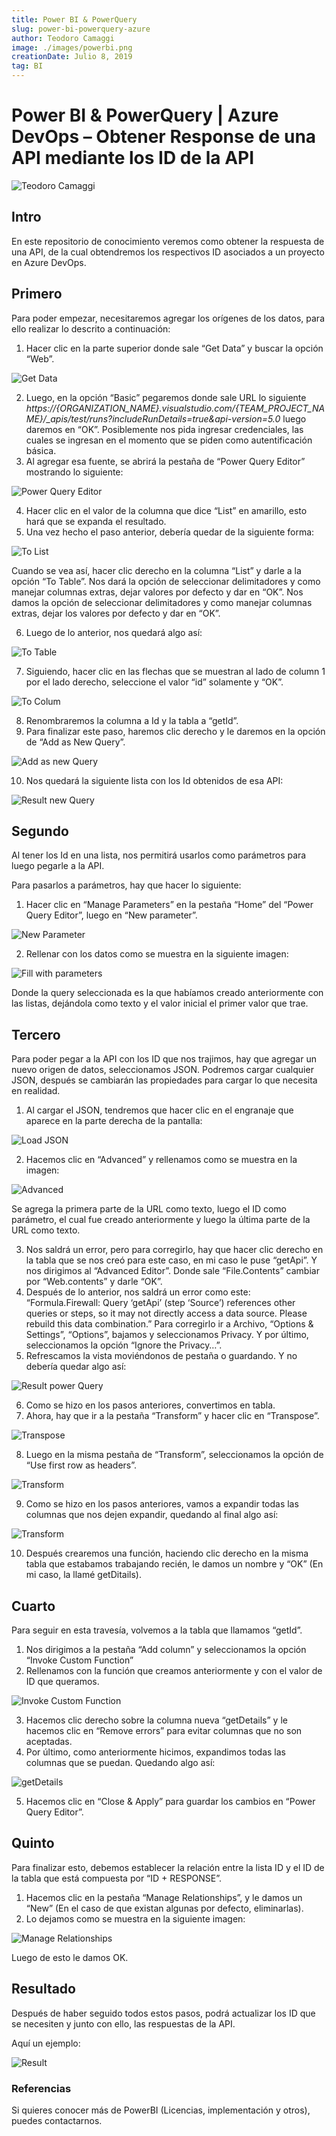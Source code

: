 ```yaml
---
title: Power BI & PowerQuery
slug: power-bi-powerquery-azure
author: Teodoro Camaggi
image: ./images/powerbi.png
creationDate: Julio 8, 2019
tag: BI
---
```


# Power BI & PowerQuery | Azure DevOps – Obtener Response de una API mediante los ID de la API

![Teodoro Camaggi](./images/teodoro.jpg)

## Intro

En este repositorio de conocimiento veremos como obtener la respuesta de una API, de la cual obtendremos los respectivos ID asociados a un proyecto en Azure DevOps.

## Primero

Para poder empezar, necesitaremos agregar los orígenes de los datos, para ello realizar lo descrito a continuación:

1. Hacer clic en la parte superior donde sale “Get Data” y buscar la opción “Web”.

![Get Data](./images/items.png)

2. Luego, en la opción “Basic” pegaremos donde sale URL lo siguiente <em>https://{ORGANIZATION_NAME}.visualstudio.com/{TEAM_PROJECT_NAME}/_apis/test/runs?includeRunDetails=true&api-version=5.0</em>
   luego daremos en “OK”. Posiblemente nos pida ingresar credenciales, las cuales se ingresan en el momento que se piden como autentificación básica.
3. Al agregar esa fuente, se abrirá la pestaña de “Power Query Editor” mostrando lo siguiente:

![Power Query Editor](./images/items2.png)

4. Hacer clic en el valor de la columna que dice “List” en amarillo, esto hará que se expanda el resultado.
5. Una vez hecho el paso anterior, debería quedar de la siguiente forma:

![To List](./images/items3.png)

Cuando se vea así, hacer clic derecho en la columna “List” y darle a la opción “To Table”. Nos dará la opción de seleccionar delimitadores y como manejar columnas extras, dejar valores por defecto y dar en “OK”. Nos damos la opción de seleccionar delimitadores y como manejar columnas extras, dejar los valores por defecto y dar en “OK”.

6. Luego de lo anterior, nos quedará algo así:

![To Table](./images/items4.png)

7. Siguiendo, hacer clic en las flechas que se muestran al lado de column 1 por el lado derecho, seleccione el valor “id” solamente y “OK”.

![To Colum](./images/items5.png)

8. Renombraremos la columna a Id y la tabla a “getId”.
9. Para finalizar este paso, haremos clic derecho y le daremos en la opción de “Add as New Query”.

![Add as new Query](./images/items6.png)

10. Nos quedará la siguiente lista con los Id obtenidos de esa API:

![Result new Query](./images/items7.png)

## Segundo

Al tener los Id en una lista, nos permitirá usarlos como parámetros para luego pegarle a la API.

Para pasarlos a parámetros, hay que hacer lo siguiente:

1. Hacer clic en “Manage Parameters” en la pestaña “Home” del “Power Query Editor”, luego en “New parameter”.

![New Parameter](./images/items8.png)

2. Rellenar con los datos como se muestra en la siguiente imagen:

![Fill with parameters](./images/items9.png)

Donde la query seleccionada es la que habíamos creado anteriormente con las listas, dejándola como texto y el valor inicial el primer valor que trae.

## Tercero

Para poder pegar a la API con los ID que nos trajimos, hay que agregar un nuevo origen de datos, seleccionamos JSON. Podremos cargar cualquier JSON, después se cambiarán las propiedades para cargar lo que necesita en realidad.

1. Al cargar el JSON, tendremos que hacer clic en el engranaje que aparece en la parte derecha de la pantalla:

![Load JSON](./images/items10.png)

2. Hacemos clic en “Advanced” y rellenamos como se muestra en la imagen:

![Advanced](./images/items11.png)

Se agrega la primera parte de la URL como texto, luego el ID como parámetro, el cual fue creado anteriormente y luego la última parte de la URL como texto.

3. Nos saldrá un error, pero para corregirlo, hay que hacer clic derecho en la tabla que se nos creó para este caso, en mi caso le puse “getApi”. Y nos dirigimos al “Advanced Editor”. Donde sale “File.Contents” cambiar por “Web.contents” y darle “OK”.
4. Después de lo anterior, nos saldrá un error como este: “Formula.Firewall: Query ‘getApi’ (step ‘Source’) references other queries or steps, so it may not directly access a data source. Please rebuild this data combination.” Para corregirlo ir a Archivo, “Options & Settings”, “Options”, bajamos y seleccionamos Privacy. Y por último, seleccionamos la opción “Ignore the Privacy…”.
5. Refrescamos la vista moviéndonos de pestaña o guardando. Y no debería quedar algo así:

![Result power Query](./images/items12.png)

6. Como se hizo en los pasos anteriores, convertimos en tabla.
7. Ahora, hay que ir a la pestaña “Transform” y hacer clic en “Transpose”.

![Transpose](./images/items13.png)

8. Luego en la misma pestaña de “Transform”, seleccionamos la opción de “Use first row as headers”.

![Transform](./images/items14.png)

9. Como se hizo en los pasos anteriores, vamos a expandir todas las columnas que nos dejen expandir, quedando al final algo así:

![Transform](./images/items15.png)

10. Después crearemos una función, haciendo clic derecho en la misma tabla que estabamos trabajando recién, le damos un nombre y “OK” (En mi caso, la llamé getDitails).

## Cuarto

Para seguir en esta travesía, volvemos a la tabla que llamamos “getId”.

1. Nos dirigimos a la pestaña “Add column” y seleccionamos la opción “Invoke Custom Function”
2. Rellenamos con la función que creamos anteriormente y con el valor de ID que queramos.

![Invoke Custom Function](./images/items16.png)

3. Hacemos clic derecho sobre la columna nueva “getDetails” y le hacemos clic en “Remove errors” para evitar columnas que no son aceptadas.
4. Por último, como anteriormente hicimos, expandimos todas las columnas que se puedan. Quedando algo así:

![getDetails](./images/items17.png)

5. Hacemos clic en “Close & Apply” para guardar los cambios en “Power Query Editor”.

## Quinto

Para finalizar esto, debemos establecer la relación entre la lista ID y el ID de la tabla que está compuesta por “ID + RESPONSE”.

1. Hacemos clic en la pestaña “Manage Relationships”, y le damos un “New” (En el caso de que existan algunas por defecto, eliminarlas).
2. Lo dejamos como se muestra en la siguiente imagen:

![Manage Relationships](./images/items18.png)

Luego de esto le damos OK.

## Resultado

Después de haber seguido todos estos pasos, podrá actualizar los ID que se necesiten y junto con ello, las respuestas de la API.

Aquí un ejemplo:

![Result](./images/items19.png)

### Referencias

Si quieres conocer más de PowerBI (Licencias, implementación y otros), puedes contactarnos.
